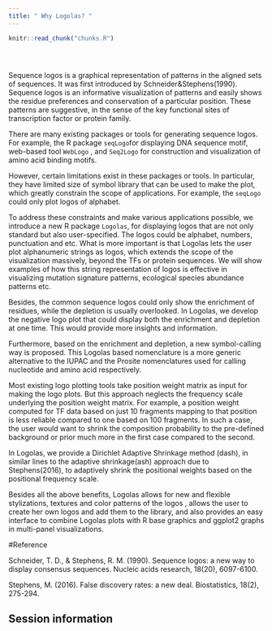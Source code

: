 ```yaml
---
title: " Why Logolas? "
---
```


<!-- The file analysis/chunks.R contains chunks that define default settings
shared across the workflowr files. -->
```r
knitr::read_chunk("chunks.R")
```

<!-- Update knitr chunk options -->
```r
```

<!-- Insert the date the file was last updated -->
```r
```

<!-- Insert the code version (Git commit SHA1) if Git repository exists and R
 package git2r is installed -->
```r
```

<!-- Add your analysis here -->

Sequence logos is a graphical representation of patterns in the aligned sets of sequences. It was first introduced by Schneider&Stephens(1990). Sequence logos is an informative visualization of patterns and easily shows the residue preferences and conservation of a particular position. These patterns are suggestive, in the sense of the key functional sites of transcription factor or protein family. 

There are many existing packages or tools for generating sequence logos. For example, the R package `seqLogo`for displaying DNA sequence motif, web-based tool `WebLogo` , and `Seq2Logo` for construction and visualization of amino acid binding motifs. 

However, certain limitations exist in these packages or tools. In particular, they have limited size of symbol library that can be used to make the plot, which greatly constrain the scope of applications. For example, the `seqLogo` could only plot logos of alphabet. 

To address these constraints and make various applications possible, we introduce a new R package `Logolas`, for displaying logos that are not only standard but also user-specified. The logos could be alphabet, numbers, punctuation and etc. What is more important is that Logolas lets the user plot alphanumeric strings as logos, which extends the scope of the visualization massively, beyond the TFs or protein sequences. We will show examples of how this string representation of logos is effective in visualizing mutation signature patterns, ecological species abundance
patterns etc. 

Besides, the common sequence logos could only show the enrichment of residues, while the depletion is usually overlooked. In Logolas, we develop the negative logo plot that could display both the enrichment and depletion at one time. This would provide more insights and information.

Furthermore, based on the enrichment and depletion, a new symbol-calling way is proposed. This Logolas based nomenclature is a more generic alternative to the IUPAC and the Prosite nomenclatures used for calling nucleotide and amino acid respectively.

Most existing logo plotting tools take position weight matrix as input for making the
logo plots. But this approach neglects the frequency scale underlying the position
weight matrix. For example, a position weight computed for TF data based on just
10 fragments mapping to that position is less reliable compared to one based on
100 fragments. In such a case, the user would want to shrink the composition
probability to the pre-defined background or prior much more in the first case
compared to the second.

In Logolas, we provide a Dirichlet Adaptive Shrinkage method (dash), in similar lines
to the adaptive shrinkage(ash) approach due to Stephens(2016), to adaptively
shrink the positional weights based on the positional frequency scale.

Besides all the above benefits, Logolas allows for new and flexible stylizations,
textures and color patterns of the logos , allows the user to create her own logos
and add them to the library, and also provides an easy interface to combine
Logolas plots with R base graphics and ggplot2 graphs in multi-panel visualizations.

#Reference

Schneider, T. D., & Stephens, R. M. (1990). Sequence logos: a new way to display consensus sequences. Nucleic acids research, 18(20), 6097-6100.

Stephens, M. (2016). False discovery rates: a new deal. Biostatistics, 18(2), 275-294.

## Session information

<!-- Insert the session information into the document -->
```r
```
